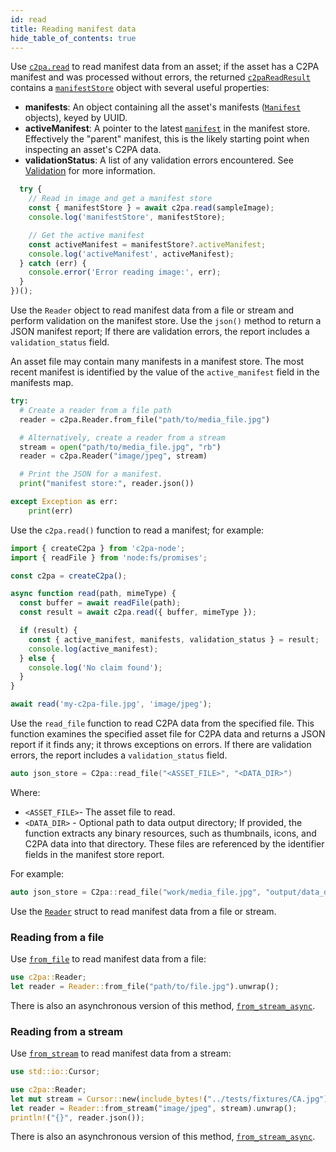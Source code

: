 ```yaml
---
id: read
title: Reading manifest data
hide_table_of_contents: true
---
```



<Tabs groupId="programming-lang">

<TabItem value="js" label="JavaScript" default>

Use [`c2pa.read`](../../docs/js-sdk/api/c2pa.c2pa#methods) to read manifest data from an asset; if the asset has a C2PA manifest and was processed without errors, the returned [`c2paReadResult`](../../docs/js-sdk/api/c2pa.c2pareadresult) contains a [`manifestStore`](../../docs/js-sdk/api/c2pa.c2pareadresult.manifeststore) object with several useful properties:

- **manifests**: An object containing all the asset's manifests ([`Manifest`](../../docs/js-sdk/api/c2pa.manifest) objects), keyed by UUID.
- **activeManifest**: A pointer to the latest [`manifest`](../../docs/js-sdk/api/c2pa.manifest) in the manifest store. Effectively the "parent" manifest, this is the likely starting point when inspecting an asset's C2PA data.
- **validationStatus**: A list of any validation errors encountered. See [Validation](../../docs/js-sdk/guides/validation) for more information.

```js
  try {
    // Read in image and get a manifest store
    const { manifestStore } = await c2pa.read(sampleImage);
    console.log('manifestStore', manifestStore);

    // Get the active manifest
    const activeManifest = manifestStore?.activeManifest;
    console.log('activeManifest', activeManifest);
  } catch (err) {
    console.error('Error reading image:', err);
  }
})();
```

</TabItem>

<TabItem value="python" label="Python">

Use the `Reader` object to read manifest data from a file or stream and perform validation on the manifest store. Use the `json()` method to return a JSON manifest report; If there are validation errors, the report includes a `validation_status` field.

An asset file may contain many manifests in a manifest store. The most recent manifest is identified by the value of the `active_manifest` field in the manifests map.

```py
try:
  # Create a reader from a file path
  reader = c2pa.Reader.from_file("path/to/media_file.jpg")

  # Alternatively, create a reader from a stream
  stream = open("path/to/media_file.jpg", "rb")
  reader = c2pa.Reader("image/jpeg", stream)

  # Print the JSON for a manifest.
  print("manifest store:", reader.json())

except Exception as err:
    print(err)
```

</TabItem>

<TabItem value="node" label="Node.js">

Use the `c2pa.read()` function to read a manifest; for example:

```ts
import { createC2pa } from 'c2pa-node';
import { readFile } from 'node:fs/promises';

const c2pa = createC2pa();

async function read(path, mimeType) {
  const buffer = await readFile(path);
  const result = await c2pa.read({ buffer, mimeType });

  if (result) {
    const { active_manifest, manifests, validation_status } = result;
    console.log(active_manifest);
  } else {
    console.log('No claim found');
  }
}

await read('my-c2pa-file.jpg', 'image/jpeg');
```

</TabItem>

<TabItem value="cpp" label="C++">

Use the `read_file` function to read C2PA data from the specified file. This function examines the specified asset file for C2PA data and returns a JSON report if it finds any; it throws exceptions on errors. If there are validation errors, the report includes a `validation_status` field.

```cpp
auto json_store = C2pa::read_file("<ASSET_FILE>", "<DATA_DIR>")
```

Where:

- `<ASSET_FILE>`- The asset file to read.
- `<DATA_DIR>` - Optional path to data output directory; If provided, the function extracts any binary resources, such as thumbnails, icons, and C2PA data into that directory. These files are referenced by the identifier fields in the manifest store report.

For example:

```cpp
auto json_store = C2pa::read_file("work/media_file.jpg", "output/data_dir")
```

</TabItem>

<TabItem value="rust" label="Rust">

Use the [`Reader`](https://docs.rs/c2pa/latest/c2pa/struct.Reader.html) struct to read manifest data from a file or stream.

### Reading from a file

Use [`from_file`](https://docs.rs/c2pa/latest/c2pa/struct.Reader.html#method.from_file) to read manifest data from a file:

```rust
use c2pa::Reader;
let reader = Reader::from_file("path/to/file.jpg").unwrap();
```

There is also an asynchronous version of this method, [`from_stream_async`](https://docs.rs/c2pa/latest/c2pa/struct.Reader.html#method.from_file_async).

### Reading from a stream

Use [`from_stream`](https://docs.rs/c2pa/latest/c2pa/struct.Reader.html#method.from_stream) to read manifest data from a stream:

```rust
use std::io::Cursor;

use c2pa::Reader;
let mut stream = Cursor::new(include_bytes!("../tests/fixtures/CA.jpg"));
let reader = Reader::from_stream("image/jpeg", stream).unwrap();
println!("{}", reader.json());
```

There is also an asynchronous version of this method, [`from_stream_async`](https://docs.rs/c2pa/latest/c2pa/struct.Reader.html#method.from_stream_async).

</TabItem>

</Tabs>
